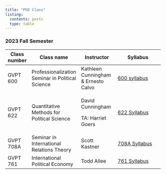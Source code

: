 ```yaml
---
title: "PhD Class"
listing: 
  contents: posts
  type: table
---
```


### 2023 Fall Semester

+----------------+--------------------------------------------+-------------------------------------+------------------------------------------------------+
| Class number   | Class name                                 | Instructor                          | Syllabus                                             |
+================+============================================+=====================================+======================================================+
| GVPT 600       | Professionalization Seminar in Political\  | Kathleen Cunningham & Ernesto Calvo | [600 syllabus](600_Fall23.pdf)                       |
|                | Science                                    |                                     |                                                      |
+----------------+--------------------------------------------+-------------------------------------+------------------------------------------------------+
| GVPT 622       | Quantitative Methods for Political Science | David Cunningham                    | [622 Syllabus](GVPT 622 Fall 2023 Syllabus.pdf)      |
|                |                                            |                                     |                                                      |
|                |                                            | TA: Harriet Goers                   |                                                      |
+----------------+--------------------------------------------+-------------------------------------+------------------------------------------------------+
| GVPT 708A      | Seminar in International Relations Theory  | Scott Kastner                       | [708A Syllabus](708_Fa23_Syllabus_Final.pdf)         |
+----------------+--------------------------------------------+-------------------------------------+------------------------------------------------------+
| GVPT 761       | International Political Economy            | Todd Allee                          | [761 Syllabus](GVPT 761 Syllabus - Fall 2023 v2.pdf) |
+----------------+--------------------------------------------+-------------------------------------+------------------------------------------------------+

